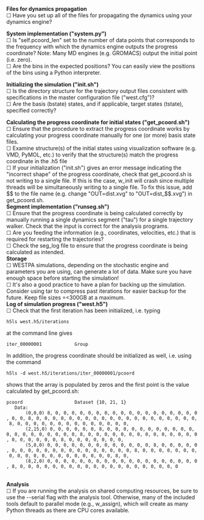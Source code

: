 '''Files for dynamics propagation''' <br />
☐ Have you set up all of the files for propagating the dynamics using your dynamics engine? 

'''System implementation ("system.py")''' <br />
☐ Is "self.pcoord_len" set to the number of data points that corresponds to the frequency with which the dynamics engine outputs the progress coordinate? Note: Many MD engines (e.g. GROMACS) output the initial point (i.e. zero). <br />
☐ Are the bins in the expected positions? You can easily view the positions of the bins using a Python interpreter.

'''Initializing the simulation ("init.sh")''' <br />
☐ Is the directory structure for the trajectory output files consistent with specifications in the master configuration file ("west.cfg")? <br />
☐ Are the basis (bstate) states, and if applicable, target states (tstate), specified correctly? 

'''Calculating the progress coordinate for initial states ("get_pcoord.sh")''' <br />
☐ Ensure that the procedure to extract the progress coordinate works by calculating your progress coordinate manually for one (or more) basis state files. <br />
☐ Examine structure(s) of the initial states using visualization software (e.g. VMD, PyMOL, etc.) to verify that the structure(s) match the progress coordinate in the .h5 file <br />
☐ If your initialization ("init.sh") gives an error message indicating the "incorrect shape" of the progress coordinate, check that get_pcoord.sh is not writing to a single file. If this is the case, w_init will crash since multiple threads will be simultaneously writing to a single file. To fix this issue, add $$ to the file name (e.g. change "OUT=dist.xvg" to "OUT=dist_$$.xvg") in get_pcoord.sh. <br />

'''Segment implementation ("runseg.sh")''' <br />
☐ Ensure that the progress coordinate is being calculated correctly by manually running a single dynamics segment ("tau") for a single trajectory walker. Check that the input is correct for the analysis programs. <br />
☐ Are you feeding the information (e.g., coordinates, velocities, etc.) that is required for restarting the trajectories? <br />
☐ Check the seg_log file to ensure that the progress coordinate is being calculated as intended. <br />

'''Storage''' <br />
☐  WESTPA simulations, depending on the stochastic engine and parameters you are using, can generate a lot of data. Make sure you have enough space before starting the simulation! <br />
☐  It's also a good practice to have a plan for backing up the simulation. Consider using tar to compress past iterations for easier backup for the future. Keep file sizes =<300GB at a maximum. <br />

'''Log of simulation progress ("west.h5")''' <br />
☐ Check that the first iteration has been initialized, i.e. typing 

 h5ls west.h5/iterations 

at the command line gives 

 iter_00000001            Group

In addition, the progress coordinate should be initialized as well, i.e. using the command <br /> 

 h5ls -d west.h5/iterations/iter_00000001/pcoord

shows that the array is populated by zeros and the first point is the value calculated by get_pcoord.sh:
 pcoord                   Dataset {10, 21, 1}
    Data:
        (0,0,0) 8, 0, 0, 0, 0, 0, 0, 0, 0, 0, 0, 0, 0, 0, 0, 0, 0, 0, 0, 0, 0, 8, 0, 0, 0, 0, 0, 0, 0, 0, 0, 0, 0, 0, 0, 0, 0, 0, 0, 0, 0, 0, 8, 0, 0, 0, 0, 0, 0, 0, 0, 0, 0, 0, 0, 0, 0,
        (2,15,0) 0, 0, 0, 0, 0, 0, 8, 0, 0, 0, 0, 0, 0, 0, 0, 0, 0, 0, 0, 0, 0, 0, 0, 0, 0, 0, 0, 8, 0, 0, 0, 0, 0, 0, 0, 0, 0, 0, 0, 0, 0, 0, 0, 0, 0, 0, 0, 0, 8, 0, 0, 0, 0, 0, 0, 0,
        (5,8,0) 0, 0, 0, 0, 0, 0, 0, 0, 0, 0, 0, 0, 0, 8, 0, 0, 0, 0, 0, 0, 0, 0, 0, 0, 0, 0, 0, 0, 0, 0, 0, 0, 0, 0, 8, 0, 0, 0, 0, 0, 0, 0, 0, 0, 0, 0, 0, 0, 0, 0, 0, 0, 0, 0, 0, 8, 0,
        (8,2,0) 0, 0, 0, 0, 0, 0, 0, 0, 0, 0, 0, 0, 0, 0, 0, 0, 0, 0, 0, 8, 0, 0, 0, 0, 0, 0, 0, 0, 0, 0, 0, 0, 0, 0, 0, 0, 0, 0, 0, 0
<br />

'''Analysis''' <br />
☐  If you are running the analysis on shared computing resources, be sure to use the --serial flag with the analysis tool. Otherwise, many of the included tools default to parallel mode (e.g., w_assign), which will create as many Python threads as there are CPU cores available. <br />
